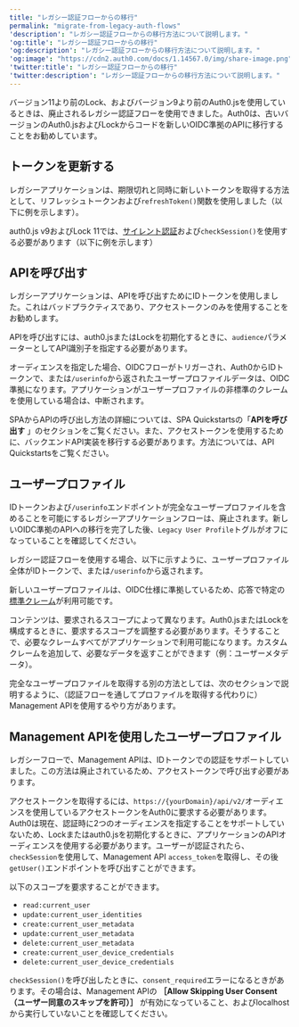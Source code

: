 ```yaml
---
title: "レガシー認証フローからの移行"
permalink: "migrate-from-legacy-auth-flows"
'description': "レガシー認証フローからの移行方法について説明します。"
'og:title': "レガシー認証フローからの移行"
'og:description': "レガシー認証フローからの移行方法について説明します。"
'og:image': "https://cdn2.auth0.com/docs/1.14567.0/img/share-image.png"
'twitter:title': "レガシー認証フローからの移行"
'twitter:description': "レガシー認証フローからの移行方法について説明します。"
---
```


バージョン11より前のLock、およびバージョン9より前のAuth0.jsを使用しているときは、廃止されるレガシー認証フローを使用できました。Auth0は、古いバージョンのAuth0.jsおよびLockからコードを新しいOIDC準拠のAPIに移行することをお勧めしています。

## トークンを更新する

レガシーアプリケーションは、期限切れと同時に新しいトークンを取得する方法として、リフレッシュトークンおよび`refreshToken()`関数を使用しました（以下に例を示します）。

auth0.js v9およびLock 11では、[サイレント認証](/docs/ja-jp/authenticate/login/configure-silent-authentication)および`checkSession()`を使用する必要があります（以下に例を示します）

## APIを呼び出す

レガシーアプリケーションは、APIを呼び出すためにIDトークンを使用しました。これはバッドプラクティスであり、アクセストークンのみを使用することをお勧めします。

APIを呼び出すには、auth0.jsまたはLockを初期化するときに、`audience`パラメーターとしてAPI識別子を指定する必要があります。

オーディエンスを指定した場合、OIDCフローがトリガーされ、Auth0からIDトークンで、または`/userinfo`から返されたユーザープロファイルデータは、OIDC準拠になります。アプリケーションがユーザープロファイルの非標準のクレームを使用している場合は、中断されます。

SPAからAPIの呼び出し方法の詳細については、SPA Quickstartsの「**APIを呼び出す** 」のセクションをご覧ください。また、アクセストークンを使用するために、バックエンドAPI実装を移行する必要があります。方法については、API Quickstartsをご覧ください。

## ユーザープロファイル

IDトークンおよび`/userinfo`エンドポイントが完全なユーザープロファイルを含めることを可能にするレガシーアプリケーションフローは、廃止されます。新しいOIDC準拠のAPIへの移行を完了した後、`Legacy User Profile`トグルがオフになっていることを確認してください。

レガシー認証フローを使用する場合、以下に示すように、ユーザープロファイル全体がIDトークンで、または`/userinfo`から返されます。

新しいユーザープロファイルは、OIDC仕様に準拠しているため、応答で特定の[標準クレーム](https://openid.net/specs/openid-connect-core-1_0.html#StandardClaims)が利用可能です。

コンテンツは、要求されるスコープによって異なります。Auth0.jsまたはLockを構成するときに、要求するスコープを調整する必要があります。そうすることで、必要なクレームすべてがアプリケーションで利用可能になります。カスタムクレームを追加して、必要なデータを返すことができます（例：ユーザーメタデータ）。

完全なユーザープロファイルを取得する別の方法としては、次のセクションで説明するように、（認証フローを通してプロファイルを取得する代わりに）<Tooltip data-tooltip-id="react-containers-DefinitionTooltip-0" href="/docs/ja-jp/glossary?term=management-api" tip="Management API: 顧客が管理タスクを実行できるようにするための製品。" cta="用語集の表示">Management API</Tooltip>を使用するやり方があります。

## Management APIを使用したユーザープロファイル

レガシーフローで、Management APIは、IDトークンでの認証をサポートしていました。この方法は廃止されているため、アクセストークンで呼び出す必要があります。

アクセストークンを取得するには、`https://{yourDomain}/api/v2/`オーディエンスを使用しているアクセストークンをAuth0に要求する必要があります。Auth0は現在、認証時に2つのオーディエンスを指定することをサポートしていないため、Lockまたはauth0.jsを初期化するときに、アプリケーションのAPIオーディエンスを使用する必要があります。ユーザーが認証されたら、`checkSession`を使用して、Management API `access_token`を取得し、その後`getUser()`エンドポイントを呼び出すことができます。

以下のスコープを要求することができます。

* `read:current_user`
* `update:current_user_identities`
* `create:current_user_metadata`
* `update:current_user_metadata`
* `delete:current_user_metadata`
* `create:current_user_device_credentials`
* `delete:current_user_device_credentials`

`checkSession()`を呼び出したときに、`consent_required`エラーになるときがあります。その場合は、Management APIの **［Allow Skipping User Consent（ユーザー同意のスキップを許可）］** が有効になっていること、およびlocalhostから実行していないことを確認してください。